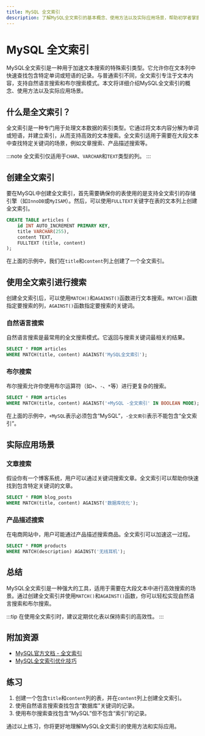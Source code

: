 ```yaml
---
title: MySQL 全文索引
description: 了解MySQL全文索引的基本概念、使用方法以及实际应用场景，帮助初学者掌握全文索引的核心知识。
---
```


# MySQL 全文索引

MySQL全文索引是一种用于加速文本搜索的特殊索引类型。它允许你在文本列中快速查找包含特定单词或短语的记录。与普通索引不同，全文索引专注于文本内容，支持自然语言搜索和布尔搜索模式。本文将详细介绍MySQL全文索引的概念、使用方法以及实际应用场景。

## 什么是全文索引？

全文索引是一种专门用于处理文本数据的索引类型。它通过将文本内容分解为单词或短语，并建立索引，从而支持高效的文本搜索。全文索引适用于需要在大段文本中查找特定关键词的场景，例如文章搜索、产品描述搜索等。

:::note
全文索引仅适用于`CHAR`、`VARCHAR`和`TEXT`类型的列。
:::

## 创建全文索引

要在MySQL中创建全文索引，首先需要确保你的表使用的是支持全文索引的存储引擎（如`InnoDB`或`MyISAM`）。然后，可以使用`FULLTEXT`关键字在表的文本列上创建全文索引。

```sql
CREATE TABLE articles (
    id INT AUTO_INCREMENT PRIMARY KEY,
    title VARCHAR(255),
    content TEXT,
    FULLTEXT (title, content)
);
```

在上面的示例中，我们在`title`和`content`列上创建了一个全文索引。

## 使用全文索引进行搜索

创建全文索引后，可以使用`MATCH()`和`AGAINST()`函数进行文本搜索。`MATCH()`函数指定要搜索的列，`AGAINST()`函数指定要搜索的关键词。

### 自然语言搜索

自然语言搜索是最常用的全文搜索模式。它返回与搜索关键词最相关的结果。

```sql
SELECT * FROM articles
WHERE MATCH(title, content) AGAINST('MySQL全文索引');
```

### 布尔搜索

布尔搜索允许你使用布尔运算符（如`+`、`-`、`*`等）进行更复杂的搜索。

```sql
SELECT * FROM articles
WHERE MATCH(title, content) AGAINST('+MySQL -全文索引' IN BOOLEAN MODE);
```

在上面的示例中，`+MySQL`表示必须包含“MySQL”，`-全文索引`表示不能包含“全文索引”。

## 实际应用场景

### 文章搜索

假设你有一个博客系统，用户可以通过关键词搜索文章。全文索引可以帮助你快速找到包含特定关键词的文章。

```sql
SELECT * FROM blog_posts
WHERE MATCH(title, content) AGAINST('数据库优化');
```

### 产品描述搜索

在电商网站中，用户可能通过产品描述搜索商品。全文索引可以加速这一过程。

```sql
SELECT * FROM products
WHERE MATCH(description) AGAINST('无线耳机');
```

## 总结

MySQL全文索引是一种强大的工具，适用于需要在大段文本中进行高效搜索的场景。通过创建全文索引并使用`MATCH()`和`AGAINST()`函数，你可以轻松实现自然语言搜索和布尔搜索。

:::tip
在使用全文索引时，建议定期优化表以保持索引的高效性。
:::

## 附加资源

- [MySQL官方文档 - 全文索引](https://dev.mysql.com/doc/refman/8.0/en/fulltext-search.html)
- [MySQL全文索引优化技巧](https://www.percona.com/blog/2016/03/04/full-text-search-in-mysql/)

## 练习

1. 创建一个包含`title`和`content`列的表，并在`content`列上创建全文索引。
2. 使用自然语言搜索查找包含“数据库”关键词的记录。
3. 使用布尔搜索查找包含“MySQL”但不包含“索引”的记录。

通过以上练习，你将更好地理解MySQL全文索引的使用方法和实际应用。